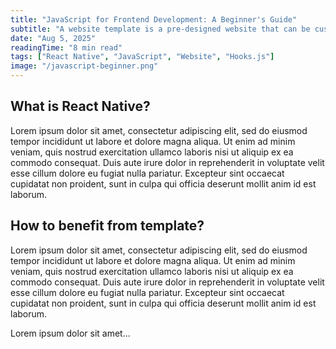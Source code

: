 ```yaml
---
title: "JavaScript for Frontend Development: A Beginner's Guide"
subtitle: "A website template is a pre-designed website that can be customized to suit your needs. In this post, we'll take a look at what a website template is and why it can be a great creative outlet for writers"
date: "Aug 5, 2025"
readingTime: "8 min read"
tags: ["React Native", "JavaScript", "Website", "Hooks.js"]
image: "/javascript-beginner.png"
---
```


## What is React Native?

Lorem ipsum dolor sit amet, consectetur adipiscing elit, sed do eiusmod tempor incididunt ut labore et dolore magna aliqua. Ut enim ad minim veniam, quis nostrud exercitation ullamco laboris nisi ut aliquip ex ea commodo consequat. Duis aute irure dolor in reprehenderit in voluptate velit esse cillum dolore eu fugiat nulla pariatur. Excepteur sint occaecat cupidatat non proident, sunt in culpa qui officia deserunt mollit anim id est laborum.

## How to benefit from template?

Lorem ipsum dolor sit amet, consectetur adipiscing elit, sed do eiusmod tempor incididunt ut labore et dolore magna aliqua. Ut enim ad minim veniam, quis nostrud exercitation ullamco laboris nisi ut aliquip ex ea commodo consequat. Duis aute irure dolor in reprehenderit in voluptate velit esse cillum dolore eu fugiat nulla pariatur. Excepteur sint occaecat cupidatat non proident, sunt in culpa qui officia deserunt mollit anim id est laborum.

Lorem ipsum dolor sit amet...
